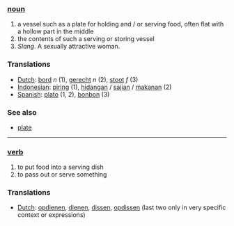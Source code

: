 === [[noun]]  ===
# a vessel such as a plate for holding and / or serving food, often flat with a hollow part in the middle
# the contents of such a serving or storing vessel
# ''Slang''. A sexually attractive woman.

=== Translations ===
*[[Dutch]]: [[bord]] ''n'' (1), [[gerecht]] ''n'' (2), [[stoot]] ''f'' (3)
*[[Indonesian]]: [[piring]] (1), [[hidang]]an / [[saji]]an / [[makan]]an (2)
*[[Spanish]]: [[plato]] (1, 2), [[bonbon]] (3)

=== See also ===
*[[plate]]

----

=== [[verb]] ===
# to put food into a serving dish
# to pass out or serve something

=== Translations ===
*[[Dutch]]: [[opdienen]], [[dienen]], [[dissen]], [[opdissen]] (last two only in very specific context or expressions)
